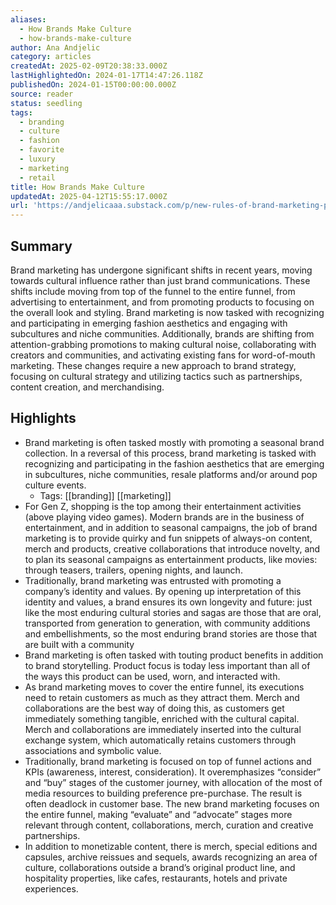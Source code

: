 ```yaml
---
aliases:
  - How Brands Make Culture
  - how-brands-make-culture
author: Ana Andjelic
category: articles
createdAt: 2025-02-09T20:38:33.000Z
lastHighlightedOn: 2024-01-17T14:47:26.118Z
publishedOn: 2024-01-15T00:00:00.000Z
source: reader
status: seedling
tags:
  - branding
  - culture
  - fashion
  - favorite
  - luxury
  - marketing
  - retail
title: How Brands Make Culture
updatedAt: 2025-04-12T15:55:17.000Z
url: 'https://andjelicaaa.substack.com/p/new-rules-of-brand-marketing-part'
---
```

## Summary

Brand marketing has undergone significant shifts in recent years, moving towards cultural influence rather than just brand communications. These shifts include moving from top of the funnel to the entire funnel, from advertising to entertainment, and from promoting products to focusing on the overall look and styling. Brand marketing is now tasked with recognizing and participating in emerging fashion aesthetics and engaging with subcultures and niche communities. Additionally, brands are shifting from attention-grabbing promotions to making cultural noise, collaborating with creators and communities, and activating existing fans for word-of-mouth marketing. These changes require a new approach to brand strategy, focusing on cultural strategy and utilizing tactics such as partnerships, content creation, and merchandising.

## Highlights

- Brand marketing is often tasked mostly with promoting a seasonal brand collection. In a reversal of this process, brand marketing is tasked with recognizing and participating in the fashion aesthetics that are emerging in subcultures, niche communities, resale platforms and/or around pop culture events.
    - Tags: [[branding]] [[marketing]]
- For Gen Z, shopping is the top among their entertainment activities (above playing video games). Modern brands are in the business of entertainment, and in addition to seasonal campaigns, the job of brand marketing is to provide quirky and fun snippets of always-on content, merch and products, creative collaborations that introduce novelty, and to plan its seasonal campaigns as entertainment products, like movies: through teasers, trailers, opening nights, and launch.
- Traditionally, brand marketing was entrusted with promoting a company’s identity and values. By opening up interpretation of this identity and values, a brand ensures its own longevity and future: just like the most enduring cultural stories and sagas are those that are oral, transported from generation to generation, with community additions and embellishments, so the most enduring brand stories are those that are built with a community
- Brand marketing is often tasked with touting product benefits in addition to brand storytelling. Product focus is today less important than all of the ways this product can be used, worn, and interacted with.
- As brand marketing moves to cover the entire funnel, its executions need to retain customers as much as they attract them. Merch and collaborations are the best way of doing this, as customers get immediately something tangible, enriched with the cultural capital. Merch and collaborations are immediately inserted into the cultural exchange system, which automatically retains customers through associations and symbolic value.
- Traditionally, brand marketing is focused on top of funnel actions and KPIs (awareness, interest, consideration). It overemphasizes “consider” and “buy” stages of the customer journey, with allocation of the most of media resources to building preference pre-purchase. The result is often deadlock in customer base. The new brand marketing focuses on the entire funnel, making “evaluate” and “advocate” stages more relevant through content, collaborations, merch, curation and creative partnerships.
- In addition to monetizable content, there is merch, special editions and capsules, archive reissues and sequels, awards recognizing an area of culture, collaborations outside a brand’s original product line, and hospitality properties, like cafes, restaurants, hotels and private experiences.
